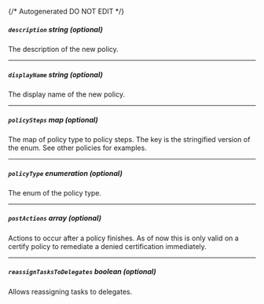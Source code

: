 {/* Autogenerated DO NOT EDIT  */}

##### `description` _string (optional)_
The description of the new policy.

---
##### `displayName` _string (optional)_
The display name of the new policy.

---
##### `policySteps` _map (optional)_
The map of policy type to policy steps. The key is the stringified version of the enum. See other policies for examples.

---
##### `policyType` _enumeration (optional)_
The enum of the policy type.
<Collapsible openLabel={Labels.showProperties} closeLabel={Labels.hideProperties}>
    <PolicyType/>
</Collapsible>

---
##### `postActions` _array (optional)_
Actions to occur after a policy finishes. As of now this is only valid on a certify policy to remediate a denied certification immediately.

---
##### `reassignTasksToDelegates` _boolean (optional)_
Allows reassigning tasks to delegates.


